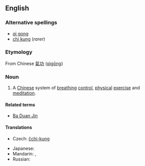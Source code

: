 ==English==
{{wikipedia}}
===Alternative spellings===
* [[qi gong]]
* [[chi kung]] (''rarer'')

===Etymology===
From Chinese [[氣功]] ([[qìgōng]])

===Noun===
{{en-noun|-}}

# A [[Chinese]] system of [[breathing]] [[control]], [[physical]] [[exercise]] and [[meditation]].

====Related terms====
* [[Ba Duan Jin]]

====Translations====
{{trans-top|system of breathing control}}
* Czech: [[čchi-kung]] {{m}}
{{trans-mid}}
* Japanese: {{t|ja|気功|tr=きこう, kikō|sc=Jpan}}
* Mandarin: {{t|zh|氣功|sc=Hani}},  {{t|zh|气功|tr=qìgōng|sc=Hani}}
* Russian: {{t|ru|цигун|m|tr=cigún|sc=Cyrl}}
{{trans-bottom}}